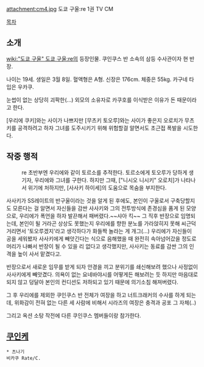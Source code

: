 attachment:cm4.jpg
도쿄 구울:re 1권 TV CM

{{{+1 不知 吟士 ( しらず ぎんし) }}} 

[[목차]]
== 소개 ==
[[wiki:"도쿄 구울" 도쿄 구울:re]]의 등장인물. 쿠인쿠스 반 소속의 삼등 수사관이자 현 반장. 

나이는 19세. 생일은 3월 8일. 혈액형은 A형. 신장은 176cm. 체중은 55kg. 카구네 타입은 우카쿠. 

눈썹이 없는 상당히 괴팍한(...) 외모의 소유자로 카쿠호를 이식받은 이유가 돈 때문이라고 한다.

[우리에 쿠키]와는 사이가 나쁘지만 [무츠키 토오루]와는 사이가 좋은지 오로치가 무츠키를 공격하려고 하자 그녀를 도주시키기 위해 위험할걸 알면서도 초근접 폭발을 시도한다.

== 작중 행적 ==
:re 초반부엔 우리에와 같이 토르소를 추적한다. 토르소에게 토오루가 당하게 생기자, 우리에와 그녀를 구한다. 하지만 그때, ["니시오 니시키" 오로치]가 나타나서 위기에 처하지만, [사사키 하이세]의 도움으로 목숨을 부지한다. 
 
사사키가 SS레이트의 반구울이라는 것을 알게 된 후에도, 본인이 구울로서 구축당할지도 모른다는 걸 알면서 자신들을 감싼 사사키와 그의 전투방식에 존경심을 품게 된 모양으로, 우리에가 폭언을 하자 발끈해서 패버렸다.~~샤아 킥~~ 그 직후 반장으로 임명되는데, 본인이 될 거라곤 상상도 못했는지 우리에를 향한 분노를 가라앉히지 못해 씨근덕거리면서 '토오루겠지'라고 생각하다가 화들짝 놀라는 게 개그(...) 우리에가 자신들이 공을 세워봤자 사사키에게 빼앗긴다는 식으로 음해했을 때 완전히 속아넘어갔을 정도로 머리가 나빠서 반장이 될 수 있을 리 없다고 생각했지만, 사사키는 동료를 감싼 그의 인격을 높이 사서 맡겼다고.

반장으로서 새로운 임무를 받게 되자 안경을 끼고 분위기를 쇄신해보려 했으나 사정없이 사사키에게 빼앗겼다. 의욕이 없는 요네바야시를 어떻게든 해보려는 듯 하지만 마음대로 되지 않고 덩달아 본인의 컨디션도 저하되고 있기 때문에 의기소침 해져버렸다.

그 후 우리에를 제외한 쿠인쿠스 반 전체가 여장을 하고 너트크래커의 수사를 하게 되는데, 위화감이 전혀 없는 다른 세 사람에 비해서 시라즈의 여장은 충격과 공포 그 자체(..)

그리고 옥션 소탕 작전에 다른 쿠인쿠스 멤버들이랑 참가한다.

== [[쿠인케]] ==
 * 츠나기<plain>
 비카쿠 Rate/C.
